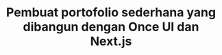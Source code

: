 ---
title: "Pembuat portofolio sederhana yang dibangun dengan Once UI dan Next.js"
publishedAt: "2024-04-08"
images:
  - "/images/projects/project-01/video-01.mp4"

  
---